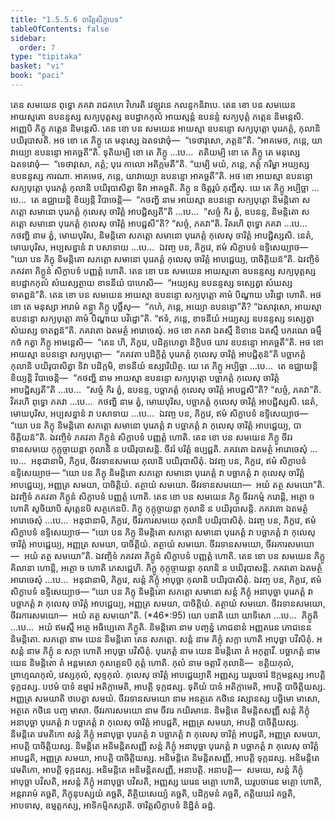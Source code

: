 ```yaml
---
title: "1.5.5.6 ចារិត្តសិក្ខាបទ"
tableOfContents: false
sidebar:
  order: 7
type: "tipitaka"
basket: "vi"
book: "paci"
---
```



<DynamicBreadcrumb />

<Division number="294" book="paci">

<Paragraph number="932" book="paci">
តេន សមយេន ពុទ្ធោ ភគវា រាជគហេ វិហរតិ វេឡុវនេ កលន្ទកនិវាបេ. តេន ខោ បន សមយេន អាយស្មតោ ឧបនន្ទស្ស សក្យបុត្តស្ស ឧបដ្ឋាកកុលំ អាយស្មន្តំ ឧបនន្ទំ សក្យបុត្តំ ភត្តេន និមន្តេសិ. អញ្ញេបិ ភិក្ខូ ភត្តេន និមន្តេសិ. តេន ខោ បន សមយេន អាយស្មា ឧបនន្ទោ សក្យបុត្តោ បុរេភត្តំ, កុលានិ បយិរុបាសតិ. អថ ខោ តេ ភិក្ខូ តេ មនុស្សេ ឯតទវោចុំ—  “ទេថាវុសោ, ភត្តន៑”តិ. “អាគមេថ, ភន្តេ, យាវាយ្យោ ឧបនន្ទោ អាគច្ឆតី”តិ. ទុតិយម្បិ ខោ តេ ភិក្ខូ …បេ…  តតិយម្បិ ខោ តេ ភិក្ខូ តេ មនុស្សេ ឯតទវោចុំ—  “ទេថាវុសោ, ភត្តំ; បុរេ កាលោ អតិក្កមតី”តិ. “យម្បិ មយំ, ភន្តេ, ភត្តំ ករិម្ហា អយ្យស្ស ឧបនន្ទស្ស ការណា. អាគមេថ, ភន្តេ, យាវាយ្យោ ឧបនន្ទោ អាគច្ឆតី”តិ.
</Paragraph>

<Paragraph number="933" book="paci">
អថ ខោ អាយស្មា ឧបនន្ទោ សក្យបុត្តោ បុរេភត្តំ កុលានិ បយិរុបាសិត្វា ទិវា អាគច្ឆតិ. ភិក្ខូ ន ចិត្តរូបំ ភុញ្ជឹសុ. យេ តេ ភិក្ខូ អប្បិច្ឆា …បេ…  តេ ឧជ្ឈាយន្តិ ខិយ្យន្តិ វិបាចេន្តិ—  “កថញ្ហិ នាម អាយស្មា ឧបនន្ទោ សក្យបុត្តោ និមន្តិតោ សភត្តោ សមានោ បុរេភត្តំ កុលេសុ ចារិត្តំ អាបជ្ជិស្សតី”តិ …បេ…  “សច្ចំ កិរ ត្វំ, ឧបនន្ទ, និមន្តិតោ សភត្តោ សមានោ បុរេភត្តំ កុលេសុ ចារិត្តំ អាបជ្ជសី”តិ? “សច្ចំ, ភគវា”តិ. វិគរហិ ពុទ្ធោ ភគវា …បេ…  កថញ្ហិ នាម ត្វំ, មោឃបុរិស, និមន្តិតោ សភត្តោ សមានោ បុរេភត្តំ កុលេសុ ចារិត្តំ អាបជ្ជិស្សសិ. នេតំ, មោឃបុរិស, អប្បសន្នានំ វា បសាទាយ …បេ…  ឯវញ្ច បន, ភិក្ខវេ, ឥមំ សិក្ខាបទំ ឧទ្ទិសេយ្យាថ—
</Paragraph>

<Paragraph number="934" book="paci">
<Emphasis>“យោ បន ភិក្ខុ និមន្តិតោ សភត្តោ សមានោ បុរេភត្តំ កុលេសុ ចារិត្តំ អាបជ្ជេយ្យ, បាចិត្តិយន៑”</Emphasis>តិ.
</Paragraph>

<Paragraph number="935" book="paci">
ឯវញ្ចិទំ ភគវតា ភិក្ខូនំ សិក្ខាបទំ បញ្ញត្តំ ហោតិ.
</Paragraph>

</Division>
<Division number="295" book="paci">

<Paragraph number="936" book="paci">
តេន ខោ បន សមយេន អាយស្មតោ ឧបនន្ទស្ស សក្យបុត្តស្ស ឧបដ្ឋាកកុលំ សំឃស្សត្ថាយ ខាទនីយំ បាហេសិ—  “អយ្យស្ស ឧបនន្ទស្ស ទស្សេត្វា សំឃស្ស ទាតព្ពន៑”តិ. តេន ខោ បន សមយេន អាយស្មា ឧបនន្ទោ សក្យបុត្តោ គាមំ បិណ្ឌាយ បវិដ្ឋោ ហោតិ. អថ ខោ តេ មនុស្សា អារាមំ គន្ត្វា ភិក្ខូ បុច្ឆឹសុ—  “កហំ, ភន្តេ, អយ្យោ ឧបនន្ទោ”តិ? “ឯសាវុសោ, អាយស្មា ឧបនន្ទោ សក្យបុត្តោ គាមំ បិណ្ឌាយ បវិដ្ឋោ”តិ. “ឥទំ, ភន្តេ, ខាទនីយំ អយ្យស្ស ឧបនន្ទស្ស ទស្សេត្វា សំឃស្ស ទាតព្ពន៑”តិ. ភគវតោ ឯតមត្ថំ អារោចេសុំ. អថ ខោ ភគវា ឯតស្មឹ និទានេ ឯតស្មឹ បករណេ ធម្មឹ កថំ កត្វា ភិក្ខូ អាមន្តេសិ—  “តេន ហិ, ភិក្ខវេ, បដិគ្គហេត្វា និក្ខិបថ យាវ ឧបនន្ទោ អាគច្ឆតី”តិ.
</Paragraph>

<Paragraph number="937" book="paci">
អថ ខោ អាយស្មា ឧបនន្ទោ សក្យបុត្តោ—  “ភគវតា បដិក្ខិត្តំ បុរេភត្តំ កុលេសុ ចារិត្តំ អាបជ្ជិតុន៑”តិ បច្ឆាភត្តំ កុលានិ បយិរុបាសិត្វា ទិវា បដិក្កមិ, ខាទនីយំ ឧស្សារិយិត្ថ. យេ តេ ភិក្ខូ អប្បិច្ឆា …បេ…  តេ ឧជ្ឈាយន្តិ ខិយ្យន្តិ វិបាចេន្តិ—  “កថញ្ហិ នាម អាយស្មា ឧបនន្ទោ សក្យបុត្តោ បច្ឆាភត្តំ កុលេសុ ចារិត្តំ អាបជ្ជិស្សតី”តិ …បេ…  “សច្ចំ កិរ ត្វំ, ឧបនន្ទ, បច្ឆាភត្តំ កុលេសុ ចារិត្តំ អាបជ្ជសី”តិ? “សច្ចំ, ភគវា”តិ. វិគរហិ ពុទ្ធោ ភគវា …បេ…  កថញ្ហិ នាម ត្វំ, មោឃបុរិស, បច្ឆាភត្តំ កុលេសុ ចារិត្តំ អាបជ្ជិស្សសិ. នេតំ, មោឃបុរិស, អប្បសន្នានំ វា បសាទាយ …បេ…  ឯវញ្ច បន, ភិក្ខវេ, ឥមំ សិក្ខាបទំ ឧទ្ទិសេយ្យាថ—
</Paragraph>

<Paragraph number="938" book="paci">
<Emphasis>“យោ បន ភិក្ខុ និមន្តិតោ សភត្តោ សមានោ បុរេភត្តំ វា បច្ឆាភត្តំ វា កុលេសុ ចារិត្តំ អាបជ្ជេយ្យ, បាចិត្តិយន៑”</Emphasis>តិ.
</Paragraph>

<Paragraph number="939" book="paci">
ឯវញ្ចិទំ ភគវតា ភិក្ខូនំ សិក្ខាបទំ បញ្ញត្តំ ហោតិ.
</Paragraph>

</Division>
<Division number="296" book="paci">

<Paragraph number="940" book="paci">
តេន ខោ បន សមយេន ភិក្ខូ ចីវរទានសមយេ កុក្កុច្ចាយន្តា កុលានិ ន បយិរុបាសន្តិ. ចីវរំ បរិត្តំ ឧប្បជ្ជតិ. ភគវតោ ឯតមត្ថំ អារោចេសុំ …បេ…  អនុជានាមិ, ភិក្ខវេ, ចីវរទានសមយេ កុលានិ បយិរុបាសិតុំ. ឯវញ្ច បន, ភិក្ខវេ, ឥមំ សិក្ខាបទំ ឧទ្ទិសេយ្យាថ—
</Paragraph>

<Paragraph number="941" book="paci">
<Emphasis>“យោ បន ភិក្ខុ និមន្តិតោ សភត្តោ សមានោ បុរេភត្តំ វា បច្ឆាភត្តំ វា កុលេសុ ចារិត្តំ អាបជ្ជេយ្យ, អញ្ញត្រ សមយា, បាចិត្តិយំ. តត្ថាយំ សមយោ. ចីវរទានសមយោ—  អយំ តត្ថ សមយោ”</Emphasis>តិ.
</Paragraph>

<Paragraph number="942" book="paci">
ឯវញ្ចិទំ ភគវតា ភិក្ខូនំ សិក្ខាបទំ បញ្ញត្តំ ហោតិ.
</Paragraph>

</Division>
<Division number="297" book="paci">

<Paragraph number="943" book="paci">
តេន ខោ បន សមយេន ភិក្ខូ ចីវរកម្មំ ករោន្តិ, អត្ថោ ច ហោតិ សូចិយាបិ សុត្តេនបិ សត្ថកេនបិ. ភិក្ខូ កុក្កុច្ចាយន្តា កុលានិ ន បយិរុបាសន្តិ. ភគវតោ ឯតមត្ថំ អារោចេសុំ …បេ…  អនុជានាមិ, ភិក្ខវេ, ចីវរការសមយេ កុលានិ បយិរុបាសិតុំ. ឯវញ្ច បន, ភិក្ខវេ, ឥមំ សិក្ខាបទំ ឧទ្ទិសេយ្យាថ—
</Paragraph>

<Paragraph number="944" book="paci">
<Emphasis>“យោ បន ភិក្ខុ និមន្តិតោ សភត្តោ សមានោ បុរេភត្តំ វា បច្ឆាភត្តំ វា កុលេសុ ចារិត្តំ អាបជ្ជេយ្យ, អញ្ញត្រ សមយា, បាចិត្តិយំ</Emphasis>. <Emphasis>តត្ថាយំ សមយោ. ចីវរទានសមយោ, ចីវរការសមយោ—  អយំ តត្ថ សមយោ”</Emphasis>តិ.
</Paragraph>

<Paragraph number="945" book="paci">
ឯវញ្ចិទំ ភគវតា ភិក្ខូនំ សិក្ខាបទំ បញ្ញត្តំ ហោតិ.
</Paragraph>

</Division>
<Division number="298" book="paci">

<Paragraph number="946" book="paci">
តេន ខោ បន សមយេន ភិក្ខូ គិលានា ហោន្តិ, អត្ថោ ច ហោតិ ភេសជ្ជេហិ. ភិក្ខូ កុក្កុច្ចាយន្តា កុលានិ ន បយិរុបាសន្តិ. ភគវតោ ឯតមត្ថំ អារោចេសុំ …បេ…  អនុជានាមិ, ភិក្ខវេ, សន្តំ ភិក្ខុំ អាបុច្ឆា កុលានិ បយិរុបាសិតុំ. ឯវញ្ច បន, ភិក្ខវេ, ឥមំ សិក្ខាបទំ ឧទ្ទិសេយ្យាថ—
</Paragraph>

</Division>
<Division number="299" book="paci">

<Paragraph number="947" book="paci">
<Emphasis>“យោ បន ភិក្ខុ និមន្តិតោ សភត្តោ សមានោ សន្តំ ភិក្ខុំ អនាបុច្ឆា បុរេភត្តំ វា បច្ឆាភត្តំ វា កុលេសុ ចារិត្តំ អាបជ្ជេយ្យ, អញ្ញត្រ សមយា, បាចិត្តិយំ. តត្ថាយំ សមយោ. ចីវរទានសមយោ, ចីវរការសមយោ—  អយំ តត្ថ សមយោ”</Emphasis>តិ. (*46*:<Emphasis>95</Emphasis>)
</Paragraph>

</Division>
<Division number="300" book="paci">

<Paragraph number="948" book="paci">
<Emphasis>យោ បនា</Emphasis>តិ យោ យាទិសោ …បេ…  <Emphasis>ភិក្ខូ</Emphasis>តិ …បេ…  អយំ ឥមស្មឹ អត្ថេ អធិប្បេតោ ភិក្ខូតិ.
</Paragraph>

<Paragraph number="949" book="paci">
<Emphasis>និមន្តិតោ</Emphasis> នាម បញ្ចន្នំ ភោជនានំ អញ្ញតរេន ភោជនេន និមន្តិតោ.
</Paragraph>

<Paragraph number="950" book="paci">
<Emphasis>សភត្តោ</Emphasis> នាម យេន និមន្តិតោ តេន សភត្តោ.
</Paragraph>

<Paragraph number="951" book="paci">
<Emphasis>សន្តំ</Emphasis> នាម ភិក្ខុំ សក្កា ហោតិ អាបុច្ឆា បវិសិតុំ.
</Paragraph>

<Paragraph number="952" book="paci">
<Emphasis>អសន្តំ</Emphasis> នាម ភិក្ខុំ ន សក្កា ហោតិ អាបុច្ឆា បវិសិតុំ.
</Paragraph>

<Paragraph number="953" book="paci">
<Emphasis>បុរេភត្តំ</Emphasis> នាម យេន និមន្តិតោ តំ អភុត្តាវី.
</Paragraph>

<Paragraph number="954" book="paci">
<Emphasis>បច្ឆាភត្តំ</Emphasis> នាម យេន និមន្តិតោ តំ អន្តមសោ កុសគ្គេនបិ ភុត្តំ ហោតិ.
</Paragraph>

<Paragraph number="955" book="paci">
<Emphasis>កុលំ</Emphasis> នាម ចត្តារិ កុលានិ—  ខត្តិយកុលំ, ព្រាហ្មណកុលំ, វេស្សកុលំ, សុទ្ទកុលំ.
</Paragraph>

<Paragraph number="956" book="paci">
<Emphasis>កុលេសុ ចារិត្តំ អាបជ្ជេយ្យា</Emphasis>តិ អញ្ញស្ស ឃរូបចារំ ឱក្កមន្តស្ស អាបត្តិ ទុក្កដស្ស. បឋមំ បាទំ ឧម្មារំ អតិក្កាមេតិ, អាបត្តិ ទុក្កដស្ស. ទុតិយំ បាទំ អតិក្កាមេតិ, អាបត្តិ បាចិត្តិយស្ស.
</Paragraph>

<Paragraph number="957" book="paci">
<Emphasis>អញ្ញត្រ សមយា</Emphasis>តិ ឋបេត្វា សមយំ.
</Paragraph>

<Paragraph number="958" book="paci">
<Emphasis>ចីវរទានសមយោ</Emphasis> នាម អនត្ថតេ កថិនេ វស្សានស្ស បច្ឆិមោ មាសោ, អត្ថតេ កថិនេ បញ្ច មាសា.
</Paragraph>

<Paragraph number="959" book="paci">
<Emphasis>ចីវរការសមយោ</Emphasis> នាម ចីវរេ កយិរមានេ.
</Paragraph>

</Division>
<Division number="301" book="paci">

<Paragraph number="960" book="paci">
និមន្តិតេ និមន្តិតសញ្ញី សន្តំ ភិក្ខុំ អនាបុច្ឆា បុរេភត្តំ វា បច្ឆាភត្តំ វា កុលេសុ ចារិត្តំ អាបជ្ជតិ, អញ្ញត្រ សមយា, អាបត្តិ បាចិត្តិយស្ស. និមន្តិតេ វេមតិកោ សន្តំ ភិក្ខុំ អនាបុច្ឆា បុរេភត្តំ វា បច្ឆាភត្តំ វា កុលេសុ ចារិត្តំ អាបជ្ជតិ, អញ្ញត្រ សមយា, អាបត្តិ បាចិត្តិយស្ស. និមន្តិតេ អនិមន្តិតសញ្ញី សន្តំ ភិក្ខុំ អនាបុច្ឆា បុរេភត្តំ វា បច្ឆាភត្តំ វា កុលេសុ ចារិត្តំ អាបជ្ជតិ, អញ្ញត្រ សមយា, អាបត្តិ បាចិត្តិយស្ស.
</Paragraph>

<Paragraph number="961" book="paci">
អនិមន្តិតេ និមន្តិតសញ្ញី, អាបត្តិ ទុក្កដស្ស. អនិមន្តិតេ វេមតិកោ, អាបត្តិ ទុក្កដស្ស. អនិមន្តិតេ អនិមន្តិតសញ្ញី, អនាបត្តិ.
</Paragraph>

</Division>
<Division number="302" book="paci">

<Paragraph number="962" book="paci">
អនាបត្តិ—  សមយេ, សន្តំ ភិក្ខុំ អាបុច្ឆា បវិសតិ, អសន្តំ ភិក្ខុំ អនាបុច្ឆា បវិសតិ, អញ្ញស្ស ឃរេន មគ្គោ ហោតិ, ឃរូបចារេន មគ្គោ ហោតិ, អន្តរារាមំ គច្ឆតិ, ភិក្ខុនុបស្សយំ គច្ឆតិ, តិត្ថិយសេយ្យំ គច្ឆតិ, បដិក្កមនំ គច្ឆតិ, ភត្តិយឃរំ គច្ឆតិ, អាបទាសុ, ឧម្មត្តកស្ស, អាទិកម្មិកស្សាតិ.

</Paragraph>
</Division>

<Paragraph number="963" type="center" book="paci">
ចារិត្តសិក្ខាបទំ និដ្ឋិតំ ឆដ្ឋំ.
</Paragraph>